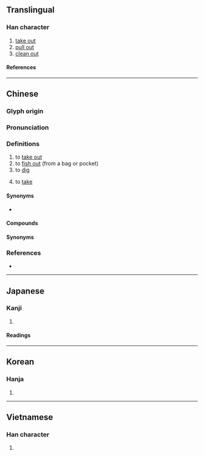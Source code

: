 {{also|搯}}
{{character info}}
==Translingual==

===Han character===
{{Han char|rn=64|rad=手|as=08|sn=11|four=57020|canj=QPOU|ids=⿰扌匋}}

# [[take out]]
# [[pull out]]
# [[clean out]]

====References====
{{Han ref|kx=0437.090|dkj=12251|dj=0786.130|hdz=31902.060|uh=638F}}

----

==Chinese==
{{zh-forms}}

===Glyph origin===
{{Han etym}}

===Pronunciation===
{{zh-pron
|m=tāo
|ma=Zh-tao.ogg
|c=tou4,tou1
|g=tau2
|h=pfs=
|md=dò̤
|mn=qz:tho͘/xm,zz:tho
|w=
|mc=y
|oc=y
|cat=
}}

===Definitions===
{{zh-hanzi}}

# to [[take out]]
# to [[fish out]] (from a bag or pocket)
# to [[dig]]
# {{lb|zh|Min Dong}} to [[take]]

====Synonyms====
* {{s|to dig}} {{zh-l|挖}}

====Compounds====
{{zh-der|掏澄|掏心|掏問|掏摸|掏腰包|掏錢|掏空|掏出|自掏腰包}}

====Synonyms====
{{zh-dial|拿}}

===References===
* {{R:yue:Hanzi}}

{{zh-cat|Elementary}}

----

==Japanese==

===Kanji===
{{ja-kanji|grade=|rs=手08}}

# {{rfdef|ja|sort=手08}}

====Readings====
{{ja-readings
|goon=どう
|kanon=とう
|kun=えら-ぶ, す-る
}}

----

==Korean==

===Hanja===
{{ko-hanja|도}}

# {{rfdef|ko|sort=手08}}

----

==Vietnamese==

===Han character===
{{vi-readings|rs=手08|reading=đào}}

# {{rfdef|vi|sort=手08}}